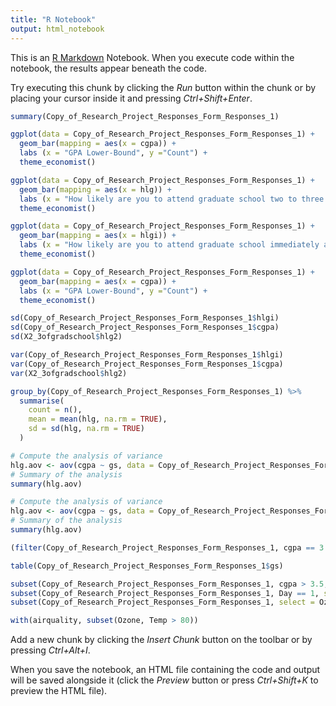 ---
title: "R Notebook"
output: html_notebook
---

This is an [R Markdown](http://rmarkdown.rstudio.com) Notebook. When you execute code within the notebook, the results appear beneath the code. 

Try executing this chunk by clicking the *Run* button within the chunk or by placing your cursor inside it and pressing *Ctrl+Shift+Enter*. 

```{r}
summary(Copy_of_Research_Project_Responses_Form_Responses_1)
```
```{r}
ggplot(data = Copy_of_Research_Project_Responses_Form_Responses_1) +
  geom_bar(mapping = aes(x = cgpa)) +
  labs (x = "GPA Lower-Bound", y ="Count") +
  theme_economist()
```

```{r}
ggplot(data = Copy_of_Research_Project_Responses_Form_Responses_1) +
  geom_bar(mapping = aes(x = hlg)) +
  labs (x = "How likely are you to attend graduate school two to three years after graduation?", y ="Count") +
  theme_economist()
```

```{r}
ggplot(data = Copy_of_Research_Project_Responses_Form_Responses_1) +
  geom_bar(mapping = aes(x = hlgi)) +
  labs (x = "How likely are you to attend graduate school immediately after graduation?", y ="Count") +
  theme_economist()
```



```{r}
ggplot(data = Copy_of_Research_Project_Responses_Form_Responses_1) +
  geom_bar(mapping = aes(x = cgpa)) +
  labs (x = "GPA Lower-Bound", y ="Count") +
  theme_economist()
```


```{r}
sd(Copy_of_Research_Project_Responses_Form_Responses_1$hlgi)
sd(Copy_of_Research_Project_Responses_Form_Responses_1$cgpa)
sd(X2_3ofgradschool$hlg2)
```
```{r}
var(Copy_of_Research_Project_Responses_Form_Responses_1$hlgi)
var(Copy_of_Research_Project_Responses_Form_Responses_1$cgpa)
var(X2_3ofgradschool$hlg2)
```

```{r}
group_by(Copy_of_Research_Project_Responses_Form_Responses_1) %>%
  summarise(
    count = n(),
    mean = mean(hlg, na.rm = TRUE),
    sd = sd(hlg, na.rm = TRUE)
  )

```


```{r}
# Compute the analysis of variance
hlg.aov <- aov(cgpa ~ gs, data = Copy_of_Research_Project_Responses_Form_Responses_1)
# Summary of the analysis
summary(hlg.aov)
```

```{r}
# Compute the analysis of variance
hlg.aov <- aov(cgpa ~ gs, data = Copy_of_Research_Project_Responses_Form_Responses_1)
# Summary of the analysis
summary(hlg.aov)
```


```{r}
(filter(Copy_of_Research_Project_Responses_Form_Responses_1, cgpa == 3.5 | cgpa == 3.75))


```

```{r}
table(Copy_of_Research_Project_Responses_Form_Responses_1$gs)
```

```{r}
subset(Copy_of_Research_Project_Responses_Form_Responses_1, cgpa > 3.5, select = c(gs))
subset(Copy_of_Research_Project_Responses_Form_Responses_1, Day == 1, select = -Temp)
subset(Copy_of_Research_Project_Responses_Form_Responses_1, select = Ozone:Wind)

with(airquality, subset(Ozone, Temp > 80))
```


Add a new chunk by clicking the *Insert Chunk* button on the toolbar or by pressing *Ctrl+Alt+I*.

When you save the notebook, an HTML file containing the code and output will be saved alongside it (click the *Preview* button or press *Ctrl+Shift+K* to preview the HTML file).
